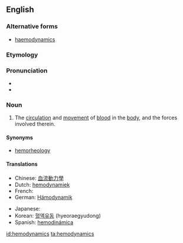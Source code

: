 ==English==

===Alternative forms===
* [[haemodynamics]]

===Etymology===

{{prefix|hemo|dynamics}}

===Pronunciation===

* {{IPA|ˌhimoʊdaɪˈnæmɪks}}
* {{rhymes|æmɪks}}

===Noun===
{{en-noun|-}}
{{wikipedia}}

# {{context|medicine|lang=en}} The [[circulation]] and [[movement]] of [[blood]] in the [[body]], and the forces involved therein.

====Synonyms====
* [[hemorheology]]

====Translations====
{{trans-top|circulation of blood}}
* Chinese: [[血流動力學]]
* Dutch: [[hemodynamiek]]
* French: {{t-|fr|hémodynamique}}
* German: [[Hämodynamik]] {{f}}
{{trans-mid}}
* Japanese: {{t-|ja|血行動態|tr=kekkō dōtai|sc=Jpan}}
* Korean: [[혈액유동]] (hyeoraegyudong)
* Spanish: [[hemodinámica]]
{{trans-bottom}}

[[id:hemodynamics]]
[[ta:hemodynamics]]